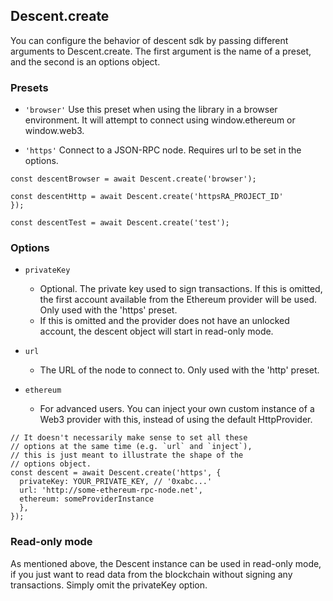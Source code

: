 ## Descent.create
You can configure the behavior of descent sdk by passing different arguments to Descent.create. The first argument is the name of a preset, and the second is an options object.

### Presets
* `'browser'`
Use this preset when using the library in a browser environment. It will attempt to connect using window.ethereum or window.web3.

* `'https'`
Connect to a JSON-RPC node. Requires url to be set in the options.

```tsx
const descentBrowser = await Descent.create('browser');

const descentHttp = await Descent.create('httpsRA_PROJECT_ID'
});

const descentTest = await Descent.create('test');
```
### Options
* `privateKey`
    * Optional. The private key used to sign transactions. If this is omitted, the first account available from the Ethereum provider will be used. Only used with the 'https' preset.
    * If this is omitted and the provider does not have an unlocked account, the descent object will start in read-only mode.
* `url`
    * The URL of the node to connect to. Only used with the 'http' preset.

* `ethereum`
    * For advanced users. You can inject your own custom instance of a Web3 provider with this, instead of using the default HttpProvider.

```tsx
// It doesn't necessarily make sense to set all these
// options at the same time (e.g. `url` and `inject`),
// this is just meant to illustrate the shape of the
// options object.
const descent = await Descent.create('https', {
  privateKey: YOUR_PRIVATE_KEY, // '0xabc...'
  url: 'http://some-ethereum-rpc-node.net',
  ethereum: someProviderInstance
  },
});
```

### Read-only mode
As mentioned above, the Descent instance can be used in read-only mode, if you just want to read data from the blockchain without signing any transactions. Simply omit the privateKey option.